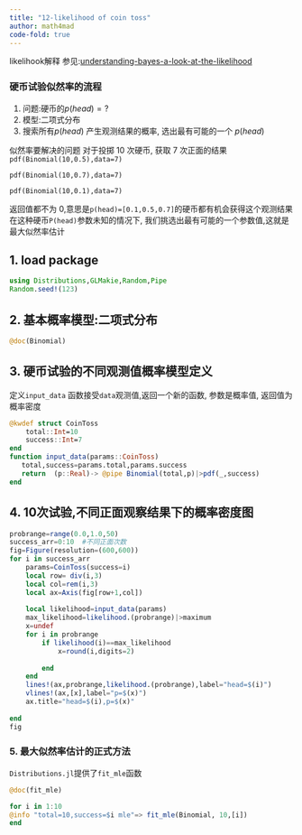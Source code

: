 ```yaml
---
title: "12-likelihood of coin toss"
author: math4mad
code-fold: true
---
```


:::{.callout-note title="简介"}
    
likelihook解释 参见:[understanding-bayes-a-look-at-the-likelihood](https://alexanderetz.com/2015/04/15/understanding-bayes-a-look-at-the-likelihood/)
    
### 硬币试验似然率的流程
1. 问题:硬币的$p(head)=?$
2. 模型:二项式分布
3. 搜索所有$p(head)$ 产生观测结果的概率, 选出最有可能的一个 $p(head)$

似然率要解决的问题
对于投掷 10 次硬币, 获取 7 次正面的结果
   `pdf(Binomial(10,0.5),data=7)`

   `pdf(Binomial(10,0.7),data=7)`

   `pdf(Binomial(10,0.1),data=7)`

   返回值都不为 0,意思是`p(head)=[0.1,0.5,0.7]`的硬币都有机会获得这个观测结果
   在这种硬币`P(head)`参数未知的情况下, 我们挑选出最有可能的一个参数值,这就是最大似然率估计


    
:::

## 1. load package
```julia
using Distributions,GLMakie,Random,Pipe
Random.seed!(123)

```
## 2. 基本概率模型:二项式分布
```julia
@doc(Binomial)
```

## 3. 硬币试验的不同观测值概率模型定义
定义`input_data` 函数接受`data`观测值,返回一个新的函数,
参数是概率值, 返回值为概率密度
```julia
@kwdef struct CoinToss
    total::Int=10
    success::Int=7
end
function input_data(params::CoinToss)
   total,success=params.total,params.success
   return  (p::Real)-> @pipe Binomial(total,p)|>pdf(_,success)
end
```

## 4. 10次试验,不同正面观察结果下的概率密度图
```julia
probrange=range(0.0,1.0,50)
success_arr=0:10  #不同正面次数
fig=Figure(resolution=(600,600))
for i in success_arr
    params=CoinToss(success=i)
    local row= div(i,3)
    local col=rem(i,3)
    local ax=Axis(fig[row+1,col])
    
    local likelihood=input_data(params)
    max_likelihood=likelihood.(probrange)|>maximum
    x=undef
    for i in probrange
        if likelihood(i)==max_likelihood
            x=round(i,digits=2)
           
        end
    end
    lines!(ax,probrange,likelihood.(probrange),label="head=$(i)")
    vlines!(ax,[x],label="p=$(x)")
    ax.title="head=$(i),p=$(x)"
   
end
fig
```

### 5. 最大似然率估计的正式方法
`Distributions.jl`提供了`fit_mle`函数
```julia
@doc(fit_mle)
```

```julia
for i in 1:10
@info "total=10,success=$i mle"=> fit_mle(Binomial, 10,[i])
end
```